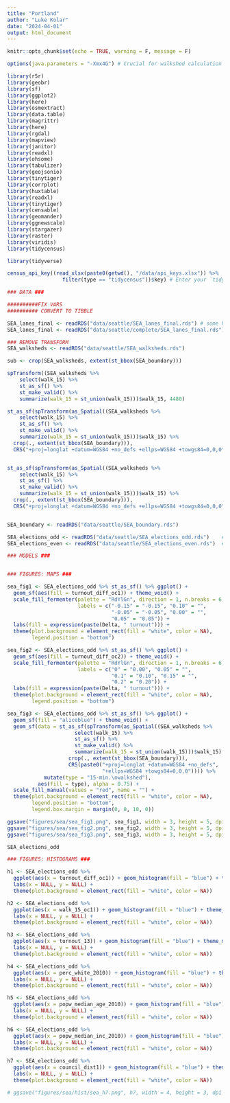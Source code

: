 ```yaml
---
title: "Portland"
author: "Luke Kolar"
date: "2024-04-01"
output: html_document
---
```


```r
knitr::opts_chunk$set(echo = TRUE, warning = F, message = F)
```

```r
options(java.parameters = "-Xmx4G") # Crucial for walkshed calculation

library(r5r)
library(geobr)
library(sf)
library(ggplot2)
library(here)
library(osmextract)
library(data.table)
library(magrittr)
library(here)
library(rgdal)
library(mapview)
library(janitor)
library(readxl)
library(ohsome)
library(tabulizer)
library(geojsonio)
library(tinytiger)
library(corrplot)
library(huxtable)
library(readxl)
library(tinytiger)
library(censable)
library(geomander)
library(ggnewscale)
library(stargazer)
library(raster)
library(viridis)
library(tidycensus)

library(tidyverse)

census_api_key((read_xlsx(paste0(getwd(), "/data/api_keys.xlsx")) %>% 
                  filter(type == "tidycensus"))$key) # Enter your `tidycensus` API key

```


```r
### DATA ###

##########FIX VARS
########## CONVERT TO TIBBLE

SEA_lanes_final <- readRDS("data/seattle/SEA_lanes_final.rds") # some have same info but different geo for walkshed
SEA_lanes_final <- readRDS("data/seattle/complete/SEA_lanes_final.rds")

### REMOVE TRANSFORM
SEA_walksheds <- readRDS("data/seattle/SEA_walksheds.rds")

sub <- crop(SEA_walksheds, extent(st_bbox(SEA_boundary)))

spTransform((SEA_walksheds %>%
    select(walk_15) %>% 
    st_as_sf() %>% 
    st_make_valid() %>% 
    summarize(walk_15 = st_union(walk_15)))$walk_15, 4480)

st_as_sf(spTransform(as_Spatial((SEA_walksheds %>%
    select(walk_15) %>% 
    st_as_sf() %>% 
    st_make_valid() %>% 
    summarize(walk_15 = st_union(walk_15)))$walk_15) %>% 
  crop(., extent(st_bbox(SEA_boundary))), 
  CRS("+proj=longlat +datum=WGS84 +no_defs +ellps=WGS84 +towgs84=0,0,0")))


st_as_sf(spTransform(as_Spatial((SEA_walksheds %>%
    select(walk_15) %>% 
    st_as_sf() %>% 
    st_make_valid() %>% 
    summarize(walk_15 = st_union(walk_15)))$walk_15) %>% 
  crop(., extent(st_bbox(SEA_boundary))), 
  CRS("+proj=longlat +datum=WGS84 +no_defs +ellps=WGS84 +towgs84=0,0,0"))) %>% mapview()


SEA_boundary <- readRDS("data/seattle/SEA_boundary.rds")

SEA_elections_odd <- readRDS("data/seattle/SEA_elections_odd.rds")    # local races
SEA_elections_even <- readRDS("data/seattle/SEA_elections_even.rds")  # federal races
```

```r
### MODELS ###



```


```r
### FIGURES: MAPS ###

sea_fig1 <- SEA_elections_odd %>% st_as_sf() %>% ggplot() + 
  geom_sf(aes(fill = turnout_diff_oc1)) + theme_void() + 
  scale_fill_fermenter(palette = "RdYlGn", direction = 1, n.breaks = 6,
                       labels = c("-0.15" = "-0.15", "0.10" = "", 
                                  "-0.05" = "-0.05", "0.00" = "", 
                                  "0.05" = "0.05")) + 
  labs(fill = expression(paste(Delta, " turnout"))) + 
  theme(plot.background = element_rect(fill = "white", color = NA),
        legend.position = "bottom")

sea_fig2 <- SEA_elections_odd %>% st_as_sf() %>% ggplot() + 
  geom_sf(aes(fill = turnout_diff_oc2)) + theme_void() + 
  scale_fill_fermenter(palette = "RdYlGn", direction = 1, n.breaks = 6,
                       labels = c("0" = "0.00", "0.05" = "", 
                                  "0.1" = "0.10", "0.15" = "", 
                                  "0.2" = "0.20")) + 
  labs(fill = expression(paste(Delta, " turnout"))) + 
  theme(plot.background = element_rect(fill = "white", color = NA),
        legend.position = "bottom")

sea_fig3 <- SEA_elections_odd %>% st_as_sf() %>% ggplot() + 
  geom_sf(fill = "aliceblue") + theme_void() + 
  geom_sf(data = st_as_sf(spTransform(as_Spatial((SEA_walksheds %>%
                      select(walk_15) %>% 
                      st_as_sf() %>% 
                      st_make_valid() %>% 
                      summarize(walk_15 = st_union(walk_15)))$walk_15) %>% 
                    crop(., extent(st_bbox(SEA_boundary))), 
                    CRS(paste0("+proj=longlat +datum=WGS84 +no_defs", 
                               "+ellps=WGS84 +towgs84=0,0,0")))) %>% 
            mutate(type = "15-min.\nwalkshed"), 
          aes(fill = type), alpha = 0.75) + 
  scale_fill_manual(values = "red", name = "") + 
  theme(plot.background = element_rect(fill = "white", color = NA),
        legend.position = "bottom",
        legend.box.margin = margin(0, 0, 10, 0))

ggsave("figures/sea/sea_fig1.png", sea_fig1, width = 3, height = 5, dpi = 200)
ggsave("figures/sea/sea_fig2.png", sea_fig2, width = 3, height = 5, dpi = 200)
ggsave("figures/sea/sea_fig3.png", sea_fig3, width = 3, height = 5, dpi = 200)

```

```r
SEA_elections_odd
```


```r
### FIGURES: HISTOGRAMS ###

h1 <- SEA_elections_odd %>% 
  ggplot(aes(x = turnout_diff_oc1)) + geom_histogram(fill = "blue") + theme_minimal() + 
  labs(x = NULL, y = NULL) + 
  theme(plot.background = element_rect(fill = "white", color = NA))

h2 <- SEA_elections_odd %>% 
  ggplot(aes(x = walk_15_oc1)) + geom_histogram(fill = "blue") + theme_minimal() + 
  labs(x = NULL, y = NULL) + 
  theme(plot.background = element_rect(fill = "white", color = NA))

h3 <- SEA_elections_odd %>% 
  ggplot(aes(x = turnout_13)) + geom_histogram(fill = "blue") + theme_minimal() + 
  labs(x = NULL, y = NULL) + 
  theme(plot.background = element_rect(fill = "white", color = NA))

h4 <- SEA_elections_odd %>% 
  ggplot(aes(x = perc_white_2010)) + geom_histogram(fill = "blue") + theme_minimal() + 
  labs(x = NULL, y = NULL) + 
  theme(plot.background = element_rect(fill = "white", color = NA))

h5 <- SEA_elections_odd %>% 
  ggplot(aes(x = popw_median_age_2010)) + geom_histogram(fill = "blue") + theme_minimal() + 
  labs(x = NULL, y = NULL) + 
  theme(plot.background = element_rect(fill = "white", color = NA))

h6 <- SEA_elections_odd %>% 
  ggplot(aes(x = popw_median_inc_2010)) + geom_histogram(fill = "blue") + theme_minimal() + 
  labs(x = NULL, y = NULL) + 
  theme(plot.background = element_rect(fill = "white", color = NA))

h7 <- SEA_elections_odd %>% 
  ggplot(aes(x = council_dist1)) + geom_histogram(fill = "blue") + theme_minimal() + 
  labs(x = NULL, y = NULL) + 
  theme(plot.background = element_rect(fill = "white", color = NA))

# ggsave("figures/sea/hist/sea_h7.png", h7, width = 4, height = 3, dpi = 100)

```


```r


```














